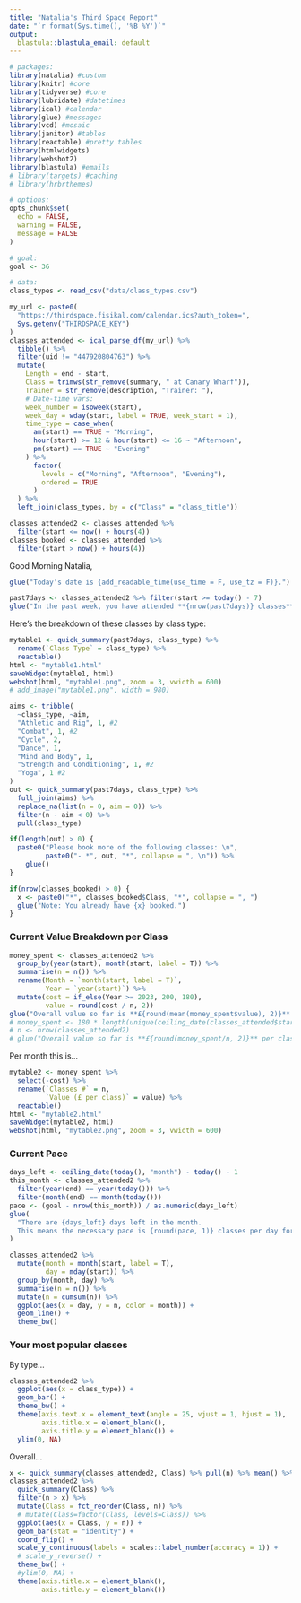 ```yaml
---
title: "Natalia's Third Space Report"
date: "`r format(Sys.time(), '%B %Y')`"
output:
  blastula::blastula_email: default
---
```


```r
# packages:
library(natalia) #custom
library(knitr) #core
library(tidyverse) #core
library(lubridate) #datetimes
library(ical) #calendar
library(glue) #messages
library(vcd) #mosaic
library(janitor) #tables
library(reactable) #pretty tables
library(htmlwidgets)
library(webshot2)
library(blastula) #emails
# library(targets) #caching
# library(hrbrthemes)

# options:
opts_chunk$set(
  echo = FALSE,
  warning = FALSE,
  message = FALSE
)

# goal:
goal <- 36

# data:
class_types <- read_csv("data/class_types.csv")

my_url <- paste0(
  "https://thirdspace.fisikal.com/calendar.ics?auth_token=",
  Sys.getenv("THIRDSPACE_KEY")
)
classes_attended <- ical_parse_df(my_url) %>%
  tibble() %>%
  filter(uid != "447920804763") %>%
  mutate(
    Length = end - start,
    Class = trimws(str_remove(summary, " at Canary Wharf")),
    Trainer = str_remove(description, "Trainer: "),
    # Date-time vars:
    week_number = isoweek(start),
    week_day = wday(start, label = TRUE, week_start = 1),
    time_type = case_when(
      am(start) == TRUE ~ "Morning",
      hour(start) >= 12 & hour(start) <= 16 ~ "Afternoon",
      pm(start) == TRUE ~ "Evening"
    ) %>%
      factor(
        levels = c("Morning", "Afternoon", "Evening"),
        ordered = TRUE
      )
  ) %>% 
  left_join(class_types, by = c("Class" = "class_title"))

classes_attended2 <- classes_attended %>% 
  filter(start <= now() + hours(4))
classes_booked <- classes_attended %>%
  filter(start > now() + hours(4))
```


Good Morning Natalia,

```r
glue("Today's date is {add_readable_time(use_time = F, use_tz = F)}.")
```

```r
past7days <- classes_attended2 %>% filter(start >= today() - 7)
glue("In the past week, you have attended **{nrow(past7days)} classes** (that's {round(nrow(past7days)/7,1)} classes per day).")
```

Here's the breakdown of these classes by class type:

```r
mytable1 <- quick_summary(past7days, class_type) %>%
  rename(`Class Type` = class_type) %>%
  reactable()
html <- "mytable1.html"
saveWidget(mytable1, html)
webshot(html, "mytable1.png", zoom = 3, vwidth = 600)
# add_image("mytable1.png", width = 980)
```

```r
aims <- tribble(
  ~class_type, ~aim,
  "Athletic and Rig", 1, #2
  "Combat", 1, #2
  "Cycle", 2,
  "Dance", 1,
  "Mind and Body", 1,
  "Strength and Conditioning", 1, #2
  "Yoga", 1 #2
)
out <- quick_summary(past7days, class_type) %>%
  full_join(aims) %>% 
  replace_na(list(n = 0, aim = 0)) %>%
  filter(n - aim < 0) %>%
  pull(class_type)

if(length(out) > 0) {
  paste0("Please book more of the following classes: \n",
         paste0("- *", out, "*", collapse = ", \n")) %>%
    glue()
}
```

```r
if(nrow(classes_booked) > 0) {
  x <- paste0("*", classes_booked$Class, "*", collapse = ", ")
  glue("Note: You already have {x} booked.")
}
```


### Current Value Breakdown per Class

```r
money_spent <- classes_attended2 %>%
  group_by(year(start), month(start, label = T)) %>%
  summarise(n = n()) %>%
  rename(Month = `month(start, label = T)`,
         Year = `year(start)`) %>% 
  mutate(cost = if_else(Year >= 2023, 200, 180),
         value = round(cost / n, 2))
glue("Overall value so far is **£{round(mean(money_spent$value), 2)}** per class.")
# money_spent <- 180 * length(unique(ceiling_date(classes_attended$start, "month")))
# n <- nrow(classes_attended2)
# glue("Overall value so far is **£{round(money_spent/n, 2)}** per class.")
```

Per month this is...

```r
mytable2 <- money_spent %>%
  select(-cost) %>%
  rename(`Classes #` = n,
         `Value (£ per class)` = value) %>%
  reactable()
html <- "mytable2.html"
saveWidget(mytable2, html)
webshot(html, "mytable2.png", zoom = 3, vwidth = 600)
```

### Current Pace

```r
days_left <- ceiling_date(today(), "month") - today() - 1
this_month <- classes_attended2 %>%
  filter(year(end) == year(today())) %>%
  filter(month(end) == month(today()))
pace <- (goal - nrow(this_month)) / as.numeric(days_left)
glue(
  "There are {days_left} days left in the month.
  This means the necessary pace is {round(pace, 1)} classes per day for the rest of the month to hit the {goal} classes goal."
)
```

```r
classes_attended2 %>%
  mutate(month = month(start, label = T),
         day = mday(start)) %>%
  group_by(month, day) %>%
  summarise(n = n()) %>%
  mutate(n = cumsum(n)) %>%
  ggplot(aes(x = day, y = n, color = month)) +
  geom_line() +
  theme_bw()
```


<!-- <h1 style="color:blue;">A Blue Heading</h1> -->
<!-- The above works fyi! -->


### Your most popular classes

By type...

```r
classes_attended2 %>%
  ggplot(aes(x = class_type)) +
  geom_bar() +
  theme_bw() +
  theme(axis.text.x = element_text(angle = 25, vjust = 1, hjust = 1),
        axis.title.x = element_blank(),
        axis.title.y = element_blank()) +
  ylim(0, NA)
```

Overall...

```r
x <- quick_summary(classes_attended2, Class) %>% pull(n) %>% mean() %>% floor()
classes_attended2 %>%
  quick_summary(Class) %>%
  filter(n > x) %>%
  mutate(Class = fct_reorder(Class, n)) %>%
  # mutate(Class=factor(Class, levels=Class)) %>%
  ggplot(aes(x = Class, y = n)) +
  geom_bar(stat = "identity") +
  coord_flip() +
  scale_y_continuous(labels = scales::label_number(accuracy = 1)) +
  # scale_y_reverse() +
  theme_bw() +
  #ylim(0, NA) +
  theme(axis.title.x = element_blank(),
        axis.title.y = element_blank())
```

<!-- TODO: colours! -->

